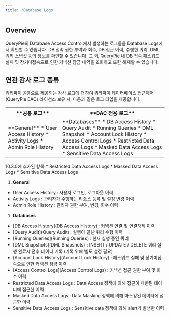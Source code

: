 ```yaml
---
title: 'Database Logs'
---
```



## Overview

QueryPie의 Database Access Control에서 발생하는 로그들을 Database Logs에서 확인할 수 있습니다. DB 접속 권한 부여와 회수, DB 접근 이력, 수행한 쿼리, DML 쿼리 스냅샷 등의 정보를 확인할 수 있습니다. 그 외, QueryPie 내 DB 접속 패스워드 실패 및 장기미접속으로 인한 커넥션 잠금 내역을 조회하고 또한 해제할 수 있습니다.

## 연관 감사 로그 종류

쿼리파이 공통으로 제공되는 감사 로그에 더하여 쿼리파이 데이터베이스 접근제어 (QueryPie DAC) 라이선스 보유 시, 다음과 같은 로그 타입을 제공합니다.
<table data-table-width="507" data-layout="default" local-id="95470ac3-09e4-4695-80b7-6e7d4ff27bf8">
<tbody>
<tr>
<th data-highlight-colour="var(--ds-background-accent-gray-subtlest, #F4F5F7)">
**공통 로그**
</th>
<th data-highlight-colour="var(--ds-background-accent-gray-subtlest, #F4F5F7)">
**DAC 전용 로그**
</th>
</tr>
<tr>
<td>
**General**
* User Access History
* Activity Logs
* Admin Role History
</td>
<td>
**Databases**
* DB Access History
* Query Audit
* Running Queries
* DML Snapshot
* Account Lock History
* Access Control Logs
* Restricted Data Access Logs
* Masked Data Access Logs
* Sensitive Data Access Logs
</td>
</tr>
</tbody>
</table>

<Callout type="info">
10.3.0에 추가된 항목
* Restricted Data Access Logs
* Masked Data Access Logs
* Sensitive Data Access Logs
</Callout>

1.  **General** 

* User Access History : 사용자 로그인, 로그아웃 이력
* Activity Logs : 관리자가 수행하는 리소스 등록 및 설정 변경 이력
* Admin Role History : 관리자 권한 부여, 변경, 회수 이력

1.  **Databases** 

* [DB Access History](DB Access History) : 커넥션 연결 및 연결해제 이력
* [Query Audit](Query Audit) : 실행이 끝난 쿼리 수행 이력
* [Running Queries](Running Queries) : 현재 실행 중인 쿼리
* [DML Snapshots](DML Snapshots) : INSERT / UPDATE / DELETE 쿼리 실행 완료시 전후 데이터 기록 (기록 위해 별도 설정 필요)
* [Account Lock History](Account Lock History) : 패스워드 실패 및 장기미접속으로 인한 커넥션 잠금 이력
* [Access Control Logs](Access Control Logs) : 커넥션 접근 권한 부여 및 회수 이력
* Restricted Data Access Logs : Data Access 정책에 의해 접근이 제한된 데이터에 접근한 이력
* Masked Data Access Logs : Data Masking 정책에 의해 마스킹된 데이터에 접근한 이력
* Sensitive Data Access Logs : Sensitive data 정책에 의해 alert가 발생한 이력
